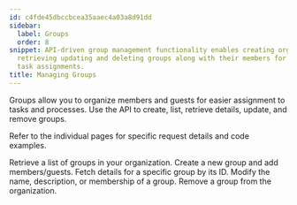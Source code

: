 ```yaml
---
id: c4fde45dbccbcea35aaec4a03a8d91dd
sidebar:
  label: Groups
  order: 8
snippet: API-driven group management functionality enables creating organizing listing
  retrieving updating and deleting groups along with their members for streamlined
  task assignments.
title: Managing Groups
---
```


Groups allow you to organize members and guests for easier assignment to tasks and processes. Use the API to create, list, retrieve details, update, and remove groups.

Refer to the individual pages for specific request details and code examples.


<CardGrid>
<LinkTitleCard header="<b>List groups</b>" href="./list-groups/"> Retrieve a list of groups in your organization. </LinkTitleCard>
<LinkTitleCard header="<b>Create group</b>" href="./create-group/"> Create a new group and add members/guests. </LinkTitleCard>
<LinkTitleCard header="<b>Get group</b>" href="./get-group/"> Fetch details for a specific group by its ID. </LinkTitleCard>
<LinkTitleCard header="<b>Update group</b>" href="./update-group/"> Modify the name, description, or membership of a group. </LinkTitleCard>
<LinkTitleCard header="<b>Delete group</b>" href="./delete-group/"> Remove a group from the organization. </LinkTitleCard>
</CardGrid>